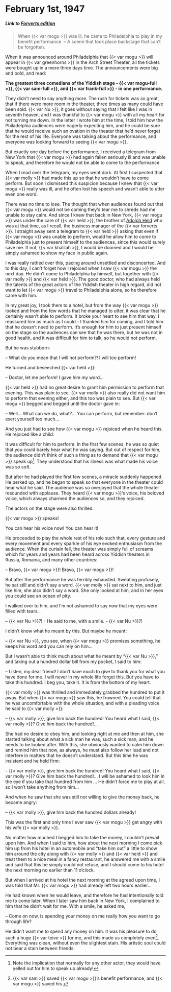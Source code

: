 # February 1st, 1947

##### _Link to [Forverts edition](https://www.nli.org.il/en/newspapers/frw/1947/02/01/01/)_ {.unnumbered}

> When {{< var mogu >}} was ill, he came to Philadelphia to play in my benefit performance. -- A scene that took place backstage that can't be forgotten.

When it was announced around Philadelphia that {{< var mogu >}} will appear in {{< var greenhorns >}} in the Arch Street Theater, all the tickets were bought up in a mere three days time. The announcements were big and bold, and read:

**The greatest three comedians of the Yiddish stage - {{< var mogu-full >}}, {{< var sam-full >}}, and {{< var frank-full >}} - in one performance.**

They didn't need to say anything more. The rush for tickets was so great, that if there were more room in the theater, three times as many could have been sold. {{< var Nu >}}, it goes without saying that I felt like I was in seventh heaven, and I was thankful to {{< var mogu >}} with all my heart for not turning me down. In the letter I wrote him at the time, I told him how the Philadelphia audiences were eagerly expecting him, and he could be sure that he would receive such an ovation in the theater that he'd never forget for the rest of his life. Everyone was talking about the performance, and everyone was looking forward to seeing {{< var mogu >}}.

But exactly one day before the performance, I received a telegram from New York that {{< var mogu >}} had again fallen seriously ill and was unable to speak, and therefore he would not be able to come to the performance. 

When I read over the telegram, my eyes went dark. At first I suspected that {{< var molly >}} had made this up so that he wouldn't have to come perform. But soon I dismissed this suspicion because I knew that {{< var mogu >}} really was ill, and he often lost his speech and wasn't able to utter even one word.

There was no time to lose. The thought that when audiences found out that {{< var mogu >}} would not be coming they'd tear me to shreds had me unable to stay calm. And since I knew that back in New York, {{< var mogu >}} was under the care of {{< var held >}}, the brother of [Adolph Held](https://en.wikipedia.org/wiki/Adolph_Held) who was at that time, as I recall, the business manager of the {{< var forverts >}}. I straight away sent a telegram to {{< var held >}} asking that even if {{< var mogu >}} was unable to perform, would he allow him to come to Philadelphia just to present himself to the audiences, since this would surely save me. If not, {{< var khalilah >}}, I would be doomed and I would be simply ashamed to show my face in public again. 

I was really rattled over this, pacing around unsettled and disconcerted. And to this day, I can't forget how I rejoiced when I saw {{< var mogu >}} the next day. He didn't come to Philadelphia by himself, but together with {{< var molly >}} and {{< var held >}}. The good doctor, who had always held the talents of the great actors of the Yiddish theater in high regard, did not want to let {{< var mogu >}} travel to Philadelphia alone, so he therefore came with him. 

In my great joy, I took them to a hotel, but from the way {{< var mogu >}} looked and from the few words that he managed to utter, it was clear that he certainly wasn't able to perform. It broke your heart to see him that way. I reassured him as much as I could - I thanked him for coming, and I told him that he doesn't need to perform. It's enough for him to just present himself on the stage so the audiences can see that he was there, but he was not in good health, and it was difficult for him to talk, so he would not perform. 

But he was stubborn:

-- What do you mean that I will not perform?! I will too perform! 

He turned and beseeched {{< var held >}}:

-- Doctor, let me perform! I gave him my word...

{{< var held >}} had no great desire to grant him permission to perform that evening. This was plain to see. {{< var molly >}} also really did not want him to perform that evening either, and this too was plain to see. But {{< var mogu >}} begged and begged until the doctor gave in:

-- Well... What can we do, what?... You can perform, but remember: don't exert yourself too much...

And you just had to see how {{< var mogu >}} rejoiced when he heard this. He rejoiced like a child.

It was difficult for him to perform. In the first few scenes, he was so quiet that you could barely hear what he was saying. But out of respect for him, the audience didn't think of such a thing as to demand that {{< var mogu >}} speak up^[Note the implication that normally for any other actor, they would have yelled out for him to speak up already!]. They understood that his illness was what made his voice was so soft.

But after he had played the first few scenes, a miracle suddenly happened. He perked up, and he began to speak so that everyone in the theater could hear what he said. The audience was so overjoyed that the whole theater resounded with applause. They heard {{< var mogu >}}'s voice, his beloved voice, which always charmed the audiences so, and they rejoiced. 

The actors on the stage were also thrilled. 

{{< var mogu >}} speaks!

You can hear his voice now! You can hear it!

He proceeded to play the whole rest of his role such that, every gesture and every movement and every sparkle of his eye evoked enthusiasm from the audience. When the curtain fell, the theater was simply full of screams which for years and years had been heard across Yiddish theaters in Russia, Romania, and many other countries:

-- Bravo, {{< var mogu >}}! Bravo, {{< var mogu >}}!

But after the performance he was terribly exhausted. Sweating profusely, he sat still and didn't say a word. {{< var molly >}} sat next to him, and just like him, she also didn't say a word. She only looked at him, and in her eyes you could see an ocean of pity. 

I walked over to him, and I'm not ashamed to say now that my eyes were filled with tears.

-- {{< var Nu >}}?! - He said to me, with a smile. -  {{< var Nu >}}?!

I didn't know what he meant by this. But maybe he meant:

-- {{< var Nu >}}, you see, when {{< var mogu >}} promises something, he keeps his word and you can rely on him... 

But I wasn't able to think much about what he meant by "{{< var Nu >}}," and taking out a hundred dollar bill from my pocket, I said to him:

-- Listen, my dear friend! I don't have much to give to thank you for what you have done for me. I will never in my whole life forget this. But you have to take this hundred. I beg you, take it. It is from the bottom of my heart. 

{{< var molly >}} was thrilled and immediately grabbed the hundred to put it away. But when {{< var mogu >}} saw this, he frowned. You could tell that he was uncomfortable with the whole situation, and with a pleading voice he said to {{< var molly >}}:

-- {{< var molly >}}, give him back the hundred! You heard what I said, {{< var molly >}}? Give him back the hundred!...

She had no desire to obey him, and looking right at me and then at him, she started talking about what a sick man he was, such a sick man, and he needs to be looked after. With this, she obviously wanted to calm him down and remind him that now, as always, he must also follow her lead and not interfere in matters that he doesn't understand. But this time he was insistent and he held firm:

-- {{< var molly >}}, give him back the hundred! You heard what I said, {{< var molly >}}? Give him back the hundred!... I will be ashamed to look him in the eye if you take that hundred from him ... He didn't force me to play at all, so I won't take anything from him...

And when he saw that she was still not willing to give the money back, he became angry:

-- {{< var molly >}}, give him back the hundred dollars already!

This was the first and only time I ever saw {{< var mogu >}} get angry with his wife {{< var molly >}}.

No matter how muched I begged him to take the money, I couldn't prevail upon him. And when I said to him, how about the next morning I come pick him up from his hotel in an automobile and "take him out" a little to show him around the city along with {{< var molly >}} and {{< var held >}} and treat them to a nice meal in a fancy restaurant, he answered me with a smile and said that this he simply could not refuse, and I should come to his hotel the next morning no earlier than 11 o'clock. 

But when I arrived at his hotel the next morning at the agreed upon time, I was told that Mr. {{< var mogu >}} had already left two hours earlier...

He had known when he would leave, and therefore he had intentionally told me to come later. When I later saw him back in New York, I complained to him that he didn't wait for me. With a smile, he asked me, 

-- Come on now, is spending your money on me really how you want to go through life?

He didn't want me to spend any money on him. It was his pleasure to do such a huge {{< var toive >}} for me, and this made us completely even^[{{< var sam >}} saved {{< var mogu >}}'s benefit performance, and {{< var mogu >}} saved his.]. Everything was clean, without even the slightest stain. His artistic soul could not bear a stain between friends.

